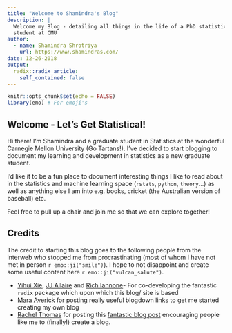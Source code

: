 ```yaml
---
title: "Welcome to Shamindra's Blog"
description: |
  Welcome my Blog - detailing all things in the life of a PhD statistics
  student at CMU
author:
  - name: Shamindra Shrotriya
    url: https://www.shamindras.com/
date: 12-26-2018
output:
  radix::radix_article:
    self_contained: false
---
```


```r
knitr::opts_chunk$set(echo = FALSE)
library(emo) # For emoji's
```

## Welcome - Let's Get Statistical!

Hi there! I'm Shamindra and a graduate student in Statistics at the wonderful Carnegie Mellon University (Go Tartans!). I've decided to start blogging to document my learning and development in
statistics as a new graduate student. 

I'd like it to be a fun place to document interesting things I like to read about in the statistics and machine learning space  (`rstats`, `python`, `theory`...)  as well as anything else I am into e.g. books, cricket (the Australian version of baseball) etc.

Feel free to pull up a chair and join me so that we can explore together!

## Credits

The credit to starting this blog goes to the following people from the interweb
who stopped me from procrastinating (most of whom I have not met in person `r emo::ji("smile")`). I
hope to not disappoint and create some useful content here `r emo::ji("vulcan_salute")`.

- [Yihui Xie](https://yihui.name/), [JJ Allaire](https://github.com/jjallaire) and [Rich Iannone](https://twitter.com/riannone)- For co-developing the fantastic `radix` package which upon which this blog/ site is based
- [Mara Averick](https://twitter.com/dataandme) for posting really useful blogdown links to get me started creating my own blog
- [Rachel Thomas](http://www.fast.ai/) for posting this [fantastic blog post](http://www.fast.ai/2017/04/06/alternatives/) encouraging people like me to (finally!) create a blog.




